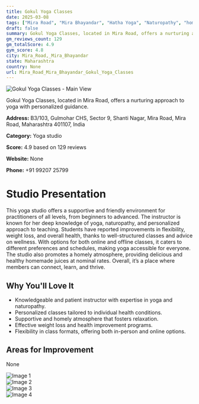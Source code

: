 ```yaml
---
title: Gokul Yoga Classes
date: 2025-03-08
tags: ["Mira Road", "Mira Bhayandar", "Hatha Yoga", "Naturopathy", "homely atmosphere", "professional instruction", "Mira Road, Mira Bhayandar"]  
draft: false
summary: Gokul Yoga Classes, located in Mira Road, offers a nurturing approach to yoga with personalized guidance.
gm_reviews_count: 129
gm_totalScore: 4.9
gym_score: 4.8
city: Mira_Road,_Mira_Bhayandar
state: Maharashtra
country: None
url: Mira_Road_Mira_Bhayandar_Gokul_Yoga_Classes
---
```


<div className="aspect-[16/9] relative my-8">
  <img 
    src="https://lh5.googleusercontent.com/p/AF1QipPNlrXMW2jW3_ZIg4Rfwz9YnnQZz_cztkvzkp1T=w1920-h1080-k-no"
    alt="Gokul Yoga Classes - Main View"
    className="object-cover absolute inset-0 w-full h-full rounded-lg"
  />
</div>

Gokul Yoga Classes, located in Mira Road, offers a nurturing approach to yoga with personalized guidance.

**Address:** B3/103, Gulmohar CHS, Sector 9, Shanti Nagar, Mira Road, Mira Road, Maharashtra 401107, India

**Category:** Yoga studio

**Score:** 4.9 based on 129 reviews

**Website:** None

**Phone:** +91 99207 25799

# Studio Presentation

This yoga studio offers a supportive and friendly environment for practitioners of all levels, from beginners to advanced. The instructor is known for her deep knowledge of yoga, naturopathy, and personalized approach to teaching. Students have reported improvements in flexibility, weight loss, and overall health, thanks to well-structured classes and advice on wellness. With options for both online and offline classes, it caters to different preferences and schedules, making yoga accessible for everyone. The studio also promotes a homely atmosphere, providing delicious and healthy homemade juices at nominal rates. Overall, it’s a place where members can connect, learn, and thrive.

## Why You'll Love It

- Knowledgeable and patient instructor with expertise in yoga and naturopathy.
- Personalized classes tailored to individual health conditions.
- Supportive and homely atmosphere that fosters relaxation.
- Effective weight loss and health improvement programs.
- Flexibility in class formats, offering both in-person and online options.

## Areas for Improvement

None

<div className="grid grid-cols-1 xl:grid-cols-2 gap-4 my-8">
<div className="aspect-[4/3] relative"><img src="https://lh5.googleusercontent.com/p/AF1QipMuGIg0kUYuoCutxYw_Ey7ilvUUxk-7We0cZxrW=w1920-h1080-k-no" alt="Image 1" className="object-cover absolute inset-0 w-full h-full rounded-lg" /></div>
<div className="aspect-[4/3] relative"><img src="https://lh5.googleusercontent.com/p/AF1QipPWDQ4nhLe_w9CUDZHryzQULG7YWVgrr95JuKeQ=w1920-h1080-k-no" alt="Image 2" className="object-cover absolute inset-0 w-full h-full rounded-lg" /></div>
<div className="aspect-[4/3] relative"><img src="https://lh3.googleusercontent.com/gps-cs-s/AB5caB8AgsCyBu-hAJ7z_SXzBEGdmYOoRG60R0LYazXCWfJQ_pvCaG8oYwxLanmza99OhX3q1zNVXrf6n5dn9H5XeYm2MVeOdzgbD7OllBlNLlBKGgBpTizJxbRUjdcsGHHKb6rvqAnj=w1920-h1080-k-no" alt="Image 3" className="object-cover absolute inset-0 w-full h-full rounded-lg" /></div>
<div className="aspect-[4/3] relative"><img src="https://lh3.googleusercontent.com/gps-cs-s/AB5caB8k_w72fryyfab8zZ6KJP-05uFbHXKf2PQ22fEjnP7IKzxTfDfwqg16_fr0PU1YOYPeSPzzhTjcbi_ES6ENP0hRH9mGoeSh3Oe1zmlFFlTZwBm5MCCqvuWhlXrLGNeqonYDIMSU=w1920-h1080-k-no" alt="Image 4" className="object-cover absolute inset-0 w-full h-full rounded-lg" /></div>
</div>